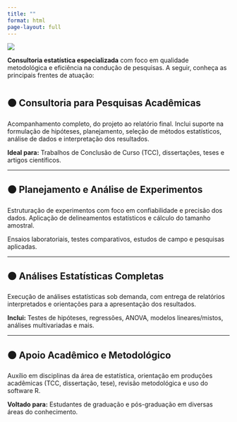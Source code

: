 ```yaml
---
title: ""
format: html
page-layout: full
---
```



![](images/servicos.png){fig-align="center"}

**Consultoria estatística especializada** com foco em qualidade metodológica e eficiência na condução de pesquisas. A seguir, conheça as principais frentes de atuação:


<div style="margin-top: 40px;"></div>


## 🟠 Consultoria para Pesquisas Acadêmicas

Acompanhamento completo, do projeto ao relatório final. Inclui suporte na formulação de hipóteses, planejamento, seleção de métodos estatísticos, análise de dados e interpretação dos resultados.

::: {.callout-note collapse=false title=Aplicações}
**Ideal para:** Trabalhos de Conclusão de Curso (TCC), dissertações, teses e artigos científicos.
:::

---

## 🟠 Planejamento e Análise de Experimentos

Estruturação de experimentos com foco em confiabilidade e precisão dos dados. Aplicação de delineamentos estatísticos e cálculo do tamanho amostral.

::: {.callout-tip collapse=false title=Aplicações}
Ensaios laboratoriais, testes comparativos, estudos de campo e pesquisas aplicadas.
:::

---

## 🟠 Análises Estatísticas Completas

Execução de análises estatísticas sob demanda, com entrega de relatórios interpretados e orientações para a apresentação dos resultados.

::: {.callout-important collapse=false title=Metodologias}
**Inclui:** Testes de hipóteses, regressões, ANOVA, modelos lineares/mistos, análises multivariadas e mais.
:::

---

## 🟠 Apoio Acadêmico e Metodológico

Auxílio em disciplinas da área de estatística, orientação em produções acadêmicas (TCC, dissertação, tese), revisão metodológica e uso do software R.

::: {.callout-note collapse=false title=Público-alvo}
**Voltado para:** Estudantes de graduação e pós-graduação em diversas áreas do conhecimento.
:::
